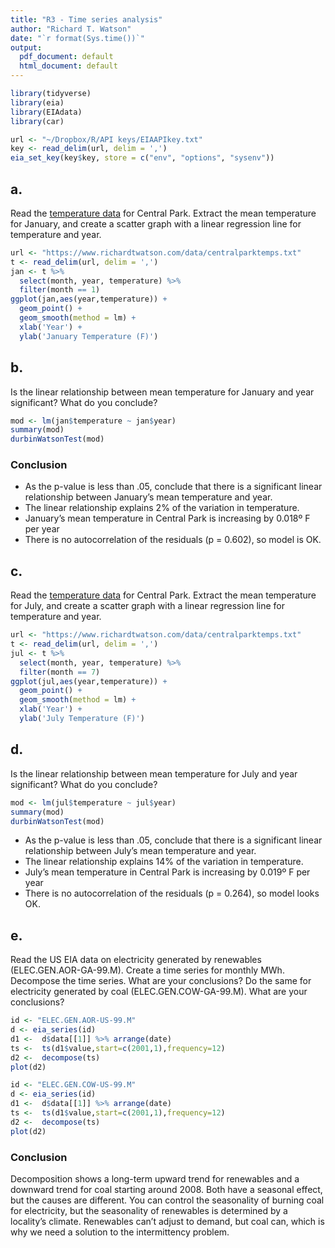 ```yaml
---
title: "R3 - Time series analysis"
author: "Richard T. Watson"
date: "`r format(Sys.time())`"
output:
  pdf_document: default
  html_document: default
---
```


```r
library(tidyverse)
library(eia)
library(EIAdata)
library(car)
```

```r
url <- "~/Dropbox/R/API keys/EIAAPIkey.txt"
key <- read_delim(url, delim = ',')
eia_set_key(key$key, store = c("env", "options", "sysenv"))
```

## a.
Read the [temperature data](http://www.richardtwatson.com/data/centralparktemps.txt) for Central Park. Extract the mean temperature for January, and create a scatter graph with a linear regression line for temperature and year.

```r
url <- "https://www.richardtwatson.com/data/centralparktemps.txt"
t <- read_delim(url, delim = ',')
jan <- t %>% 
  select(month, year, temperature) %>% 
  filter(month == 1)
ggplot(jan,aes(year,temperature)) +
  geom_point() +
  geom_smooth(method = lm) +
  xlab('Year') +
  ylab('January Temperature (F)')
```

## b.
Is the linear relationship between mean temperature for January and year significant? What do you conclude?

```r
mod <- lm(jan$temperature ~ jan$year)
summary(mod)
durbinWatsonTest(mod)
```
### Conclusion
* As the p-value is less than .05, conclude that there is a significant linear relationship between January's mean temperature and year.
* The linear relationship explains 2% of the variation in temperature.
* January's mean temperature in Central Park is increasing by 0.018º F per year
* There is no autocorrelation of the residuals (p = 0.602), so model is OK.

## c.
Read the [temperature data](http://www.richardtwatson.com/data/centralparktemps.txt) for Central Park. Extract the mean temperature for July, and create a scatter graph with a linear regression line for temperature and year.

```r
url <- "https://www.richardtwatson.com/data/centralparktemps.txt"
t <- read_delim(url, delim = ',')
jul <- t %>% 
  select(month, year, temperature) %>% 
  filter(month == 7)
ggplot(jul,aes(year,temperature)) +
  geom_point() +
  geom_smooth(method = lm) +
  xlab('Year') +
  ylab('July Temperature (F)')
```

## d.
Is the linear relationship between mean temperature for July and year significant? What do you conclude?

```r
mod <- lm(jul$temperature ~ jul$year)
summary(mod)
durbinWatsonTest(mod)
```

* As the p-value is less than .05, conclude that there is a significant linear relationship between July's mean temperature and year.
* The linear relationship explains 14% of the variation in temperature.
* July's mean temperature in Central Park is increasing by 0.019º F per year
* There is no autocorrelation of the residuals (p = 0.264), so model looks OK.

## e.
Read the US EIA data on electricity generated by renewables (ELEC.GEN.AOR-GA-99.M). Create a time series for monthly MWh. Decompose the time series. What are your conclusions? Do the same for electricity generated by coal (ELEC.GEN.COW-GA-99.M). What are your conclusions?

```r
id <- "ELEC.GEN.AOR-US-99.M"
d <- eia_series(id)
d1 <-  d$data[[1]] %>% arrange(date)
ts <-  ts(d1$value,start=c(2001,1),frequency=12)
d2 <-  decompose(ts)
plot(d2)
```

```r
id <- "ELEC.GEN.COW-US-99.M"
d <- eia_series(id)
d1 <-  d$data[[1]] %>% arrange(date)
ts <-  ts(d1$value,start=c(2001,1),frequency=12)
d2 <-  decompose(ts)
plot(d2)
```

### Conclusion
Decomposition shows a long-term upward trend for renewables and a downward trend for coal starting around 2008. Both have a seasonal effect, but the causes are different. You can control the seasonality of  burning coal for electricity, but the seasonality of renewables is determined by a locality's climate. Renewables can't adjust to demand, but coal can, which is why we need a solution to the intermittency problem.
 